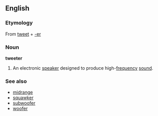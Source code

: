 ==English==

===Etymology===
From [[tweet]] + [[-er]]

===Noun===
'''tweeter'''
#An electronic [[speaker]] designed to produce high-[[frequency]] [[sound]].

===See also===
*[[midrange]]
*[[squawker]]
*[[subwoofer]]
*[[woofer]]